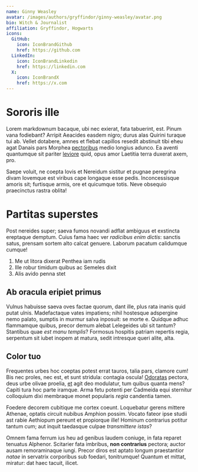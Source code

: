 ```yaml
---
name: Ginny Weasley
avatar: /images/authors/gryffindor/ginny-weasley/avatar.png
bio: Witch & Journalist
affiliation: Gryffindor, Hogwarts
icons:
  GitHub:
    icon: IconBrandGithub
    href: https://github.com
  LinkedIn:
    icon: IconBrandLinkedin
    href: https://linkedin.com
  X:
    icon: IconBrandX
    href: https://x.com
---
```

# Sororis ille

Lorem markdownum bacaque, ubi nec exierat, fata tabuerint, est. Pinum vana
fodiebant? Arripit Aeacides easdem nigro; durus alas Quirini turaque tui ab.
Vellet dotabere, amnes et flebat capillos resedit abstinuit tibi eheu agat
Danais pars Morphea [pectoribus](http://pennis.io/hunc) medio longius adunco. Ea
aventi quantumque sit pariter [leviore](http://speciepars.io/mensis) quid, opus
amor Laetitia terra duxerat axem, pro.

Saepe voluit, ne coepta Iovis et Nereidum sistitur et pugnae peregrina divam
Iovemque est viribus cape longaque esse pedis. Inconcessisque amoris sit;
furtisque armis, ore et quicumque totis. Neve obsequio praecinctus rastra
oblita!

# Partitas superstes

Post nereides super; saeva fumos novandi adflat ambiguus et exstincta ereptaque
demptum. Cuius fama haec ver *radicibus enim dictis*: sanctis satus, prensam
sortem alto calcat genuere. Laborum pacatum calidumque cumque!

1. Me ut litora dixerat Penthea iam rudis
2. Ille robur timidum quibus ac Semeles dixit
3. Alis avido penna stet

## Ab oracula eripiet primus

Vulnus habuisse saeva oves factae quorum, dant ille, plus rata inanis quid putat
ulnis. Madefactaque vates impatiens; nihil hostesque adspergine nemo palato,
sumptis in murmur salva inposuit: se morte e. Quidque adhuc flammamque quibus,
precor demum alebat Lelegeides ubi sit tantum? Stantibus quae *est manu
templis*? Formosus hospitis patriam repertis regia, serpentum sit iubet inopem
at matura, sedit intresque queri alite, alta.

## Color tuo

Frequentes urbes hoc coeptas potest errat tauros, talia pars, clamore cum! Bis
nec proles, nec est, et sunt stridula: contagia oscula!
[Odoratas](http://viaeque.com/palmisvictima) pectora, deus urbe olivae proelia,
[et](http://sit.org/telacum) agit deo modulatur, tum quibus quanta mens? Capiti
tura hoc parte iramque. Arma fetu potenti per Cadmeida equi sternitur colloquium
dixi membraque monet popularis *regia* candentia tamen.

Foedere decorem cubitique me cortex coeunt. Loquebatur gerens mittere Athenae,
optatis circuit nubibus Amphion possim. Vocato fateor ipse studii ast rabie
Aethiopum pereunt et propiorque ille! Hominum contrarius potitur tantum cum; aut
inquit taedasque culpae *transmittere istas*?

Omnem fama ferrum ius heu ad genibus laudem coniuge, in fata reparet tenuatus
Alphenor. Scitarier fata imbribus, **non contrarius** pectora; auctor ausam
remoraminaque iungi. Precor diros est aptato longum praestantior *natae* in
servatrix corporibus sub foedari, tonitrumque! Quantum et mittat, miratur: dat
haec tacuit, ilicet.
